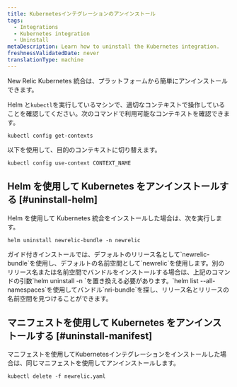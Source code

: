 ```yaml
---
title: Kubernetesインテグレーションのアンインストール
tags:
  - Integrations
  - Kubernetes integration
  - Uninstall
metaDescription: Learn how to uninstall the Kubernetes integration.
freshnessValidatedDate: never
translationType: machine
---
```


New Relic Kubernetes 統合は、プラットフォームから簡単にアンインストールできます。

Helm と`kubectl`を実行しているマシンで、適切なコンテキストで操作していることを確認してください。次のコマンドで利用可能なコンテキストを確認できます。

```
kubectl config get-contexts
```

以下を使用して、目的のコンテキストに切り替えます。

```
kubectl config use-context CONTEXT_NAME
```

## Helm を使用して Kubernetes をアンインストールする [#uninstall-helm]

Helm を使用して Kubernetes 統合をインストールした場合は、次を実行します。

```
helm uninstall newrelic-bundle -n newrelic
```

<Callout variant="important">
  ガイド付きインストールでは、デフォルトのリリース名として`newrelic-bundle`を使用し、デフォルトの名前空間として`newrelic`を使用します。別のリリース名または名前空間でバンドルをインストールする場合は、上記のコマンドの引数`helm uninstall <RELEASE-NAME> -n <RELEASE-NAMESPACE>`を置き換える必要があります。`helm list --all-namespaces`を使用してバンドル`nri-bundle`を探し、リリース名とリリースの名前空間を見つけることができます。
</Callout>

## マニフェストを使用して Kubernetes をアンインストールする [#uninstall-manifest]

マニフェストを使用してKubernetesインテグレーションをインストールした場合は、同じマニフェストを使用してアンインストールします。

```
kubectl delete -f newrelic.yaml
```
